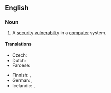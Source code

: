 ==English==
{{wikipedia|vulnerability (computing)}}

===Noun===
{{en-noun}}

# {{lb|en|computer security}} A [[security]] [[vulnerability]] in a [[computer]] system.

====Translations====
{{trans-top|security vulnerability in a computer system}}
* Czech: {{t|cs|bezpečnostní díra|f}}
* Dutch: {{t|nl|veiligheidslek|n}}
* Faroese: {{t|fo|trygdarhol|n}}
{{trans-mid}}
* Finnish: {{t|fi|tietoturva-aukko}}, {{t|fi|turva-aukko}}
* German: {{t+|de|Sicherheitslücke|f}}, {{t|de|Sicherheitsmangel|m}}
* Icelandic: {{t|is|öryggisveila|f}}, {{t|is|öryggisbrestur|m}}
{{trans-bottom}}
